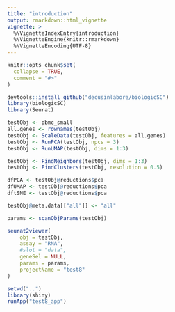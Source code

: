 ```yaml
---
title: "introduction"
output: rmarkdown::html_vignette
vignette: >
  %\VignetteIndexEntry{introduction}
  %\VignetteEngine{knitr::rmarkdown}
  %\VignetteEncoding{UTF-8}
---
```


```r
knitr::opts_chunk$set(
  collapse = TRUE,
  comment = "#>"
)
```

```r
devtools::install_github("decusinlabore/biologicSC")
library(biologicSC)
library(Seurat)

testObj <- pbmc_small
all.genes <- rownames(testObj)
testObj <- ScaleData(testObj, features = all.genes)
testObj <- RunPCA(testObj, npcs = 3)
testObj <- RunUMAP(testObj, dims = 1:3)

testObj <- FindNeighbors(testObj, dims = 1:3)
testObj <- FindClusters(testObj, resolution = 0.5)

dfPCA <- testObj@reductions$pca
dfUMAP <- testObj@reductions$pca
dftSNE <- testObj@reductions$pca

testObj@meta.data[["all"]] <- "all"

params <- scanObjParams(testObj)

seurat2viewer(
    obj = testObj,
    assay = "RNA",
    #slot = "data",
    geneSel = NULL,
    params = params,
    projectName = "test8"
) 

setwd("..")
library(shiny)
runApp("test8_app")

```
